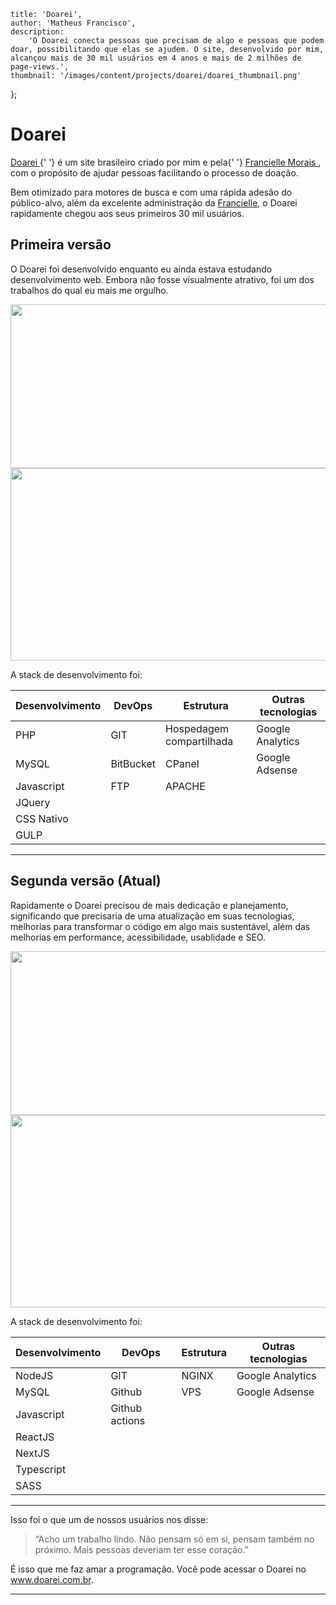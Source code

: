 
	title: 'Doarei',
	author: 'Matheus Francisco',
	description:
		'O Doarei conecta pessoas que precisam de algo e pessoas que podem doar, possibilitando que elas se ajudem. O site, desenvolvido por mim, alcançou mais de 30 mil usuários em 4 anos e mais de 2 milhões de page-views.',
	thumbnail: '/images/content/projects/doarei/doarei_thumbnail.png'
};

# Doarei

<p>
	<a href="https://www.doarei.com.br" rel="noopener noreferrer" target="_blank">
		Doarei
	</a>{' '}
	é um site brasileiro criado por mim e pela{' '}
	<a
		href="https://www.linkedin.com/in/franciellemorais/"
		rel="noopener noreferrer"
		target="_blank"
	>
		Francielle Morais
	</a>
	, com o propósito de ajudar pessoas facilitando o processo de doação.
</p>

Bem otimizado para motores de busca e com uma rápida adesão do público-alvo, além da excelente administração da <a href="https://www.linkedin.com/in/franciellemorais/" rel="noopener noreferrer" target="_blank">Francielle</a>, o Doarei rapidamente chegou aos seus primeiros 30 mil usuários.

## Primeira versão

O Doarei foi desenvolvido enquanto eu ainda estava estudando desenvolvimento web. Embora não fosse visualmente atrativo, foi um dos trabalhos do qual eu mais me orgulho.

<div className="row">
	<div className="col-6">
		<Image
			src="/images/content/projects/doarei/doarei_print.png"
			width="536"
			height="262"
		/>
	</div>
	<div className="col-6">
		<Image
			src="/images/content/projects/doarei/doarei_print2.png"
			width="640"
			height="308"
		/>
	</div>
</div>

A stack de desenvolvimento foi:

| Desenvolvimento | DevOps    | Estrutura                | Outras tecnologias |
| --------------- | --------- | ------------------------ | ------------------ |
| PHP             | GIT       | Hospedagem compartilhada | Google Analytics   |
| MySQL           | BitBucket | CPanel                   | Google Adsense     |
| Javascript      | FTP       | APACHE                   |
| JQuery          |           |                          |
| CSS Nativo      |           |                          |
| GULP            |           |                          |

---

## Segunda versão (Atual)

Rapidamente o Doarei precisou de mais dedicação e planejamento, significando que precisaria de uma atualização em suas tecnologias, melhorias para transformar o código em algo mais sustentável, além das melhorias em performance, acessibilidade, usablidade e SEO.

<div className="row">
	<div className="col-6">
		<Image
			src="/images/content/projects/doarei/doarei_print3.png"
			width="536"
			height="262"
		/>
	</div>
	<div className="col-6">
		<Image
			src="/images/content/projects/doarei/doarei_print4.png"
			width="640"
			height="308"
		/>
	</div>
</div>

A stack de desenvolvimento foi:

| Desenvolvimento | DevOps         | Estrutura | Outras tecnologias |
| --------------- | -------------- | --------- | ------------------ |
| NodeJS          | GIT            | NGINX     | Google Analytics   |
| MySQL           | Github         | VPS       | Google Adsense     |
| Javascript      | Github actions |           |
| ReactJS         |                |           |
| NextJS          |                |           |
| Typescript      |                |           |
| SASS            |                |           |

---

Isso foi o que um de nossos usuários nos disse:

> “Acho um trabalho lindo. Não pensam só em si, pensam também no próximo. Mais pessoas deveriam ter esse coração.”

É isso que me faz amar a programação. Você pode acessar o Doarei no <a href="https://www.doarei.com.br" rel="noopener noreferrer" target="_blank">www.doarei.com.br</a>.

---
